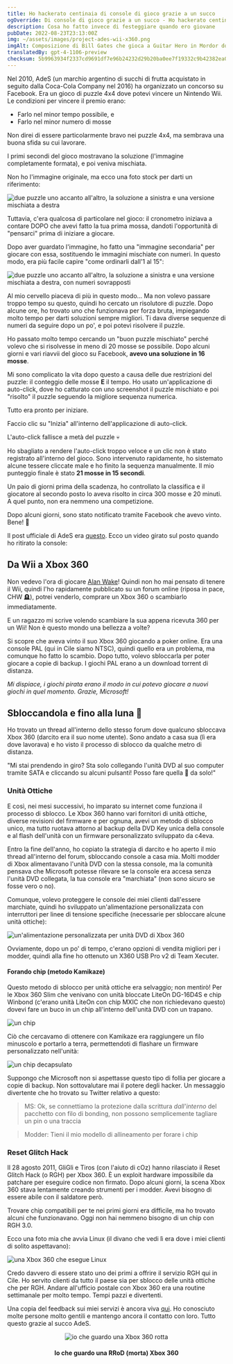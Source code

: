 ```yaml
---
title: Ho hackerato centinaia di console di gioco grazie a un succo
ogOverride: Di console di gioco grazie a un succo - Ho hackerato centinaia
description: Cosa ho fatto invece di festeggiare quando ero giovane
pubDate: 2022-08-23T23:13:00Z
img: ~/assets/images/project-ades-wii-x360.png
imgAlt: Composizione di Bill Gates che gioca a Guitar Hero in Mordor dopo essere stato pwned dal succo AdeS
translatedBy: gpt-4-1106-preview
checksum: 5b9963934f2337cd9691df7e96b24232d29b20ba0ee7f19332c9b42382ea01f2
---
```



Nel 2010, AdeS (un marchio argentino di succhi di frutta acquistato in seguito dalla Coca-Cola Company nel 2016) ha organizzato un concorso su Facebook.
Era un gioco di puzzle 4x4 dove potevi vincere un Nintendo Wii. Le condizioni per vincere il premio erano:

- Farlo nel minor tempo possibile, e
- Farlo nel minor numero di mosse

Non direi di essere particolarmente bravo nei puzzle 4x4, ma sembrava una buona sfida su cui lavorare.

I primi secondi del gioco mostravano la soluzione (l'immagine completamente formata), e poi veniva mischiata.

Non ho l'immagine originale, ma ecco una foto stock per darti un riferimento:

<Image
  src={Puzzle}
  alt="due puzzle uno accanto all'altro, la soluzione a sinistra e una versione mischiata a destra"
  format="webp"
/>

Tuttavia, c'era qualcosa di particolare nel gioco: il cronometro iniziava a contare DOPO che avevi fatto la tua prima mossa, dandoti l'opportunità di
"pensarci" prima di iniziare a giocare.

Dopo aver guardato l'immagine, ho fatto una "immagine secondaria" per giocare con essa, sostituendo le immagini mischiate con numeri.
In questo modo, era più facile capire "come ordinarli dall'1 al 15":

<Image
  src={PuzzleNumbered}
  alt="due puzzle uno accanto all'altro, la soluzione a sinistra e una versione mischiata a destra, con numeri sovrapposti"
  format="webp"
/>

Al mio cervello piaceva di più in questo modo... Ma non volevo passare troppo tempo su questo, quindi ho cercato un risolutore di puzzle. Dopo alcune ore, ho trovato
uno che funzionava per forza bruta, impiegando molto tempo per darti soluzioni sempre migliori. Ti dava diverse sequenze di numeri
da seguire dopo un po', e poi potevi risolvere il puzzle.

Ho passato molto tempo cercando un "buon puzzle mischiato" perché volevo che si risolvesse in meno di 20 mosse se possibile.
Dopo alcuni giorni e vari riavvii del gioco su Facebook, **avevo una soluzione in 16 mosse**.

Mi sono complicato la vita dopo questo a causa delle due restrizioni del puzzle: il conteggio delle mosse **E** il tempo. Ho usato un'applicazione di auto-click, dove ho catturato con uno screenshot il
puzzle mischiato e poi "risolto" il puzzle seguendo la migliore sequenza numerica.

Tutto era pronto per iniziare.

Faccio clic su "Inizia" all'interno dell'applicazione di auto-click.

L'auto-click fallisce a metà del puzzle 💀

Ho sbagliato a rendere l'auto-click troppo veloce e un clic non è stato registrato all'interno del gioco. Sono intervenuto rapidamente, ho sistemato alcune tessere cliccate male e ho finito
la sequenza manualmente. Il mio punteggio finale è stato **21 mosse in 15 secondi**.

Un paio di giorni prima della scadenza, ho controllato la classifica e il giocatore al secondo posto lo aveva risolto in circa 300 mosse e 20 minuti.
A quel punto, non era nemmeno una competizione.

Dopo alcuni giorni, sono stato notificato tramite Facebook che avevo vinto. Bene! 🎉

Il post ufficiale di AdeS era [questo](https://web.archive.org/web/20101028002731/http://www.ades.cl/blog/2010/06/ya-tenemos-los-ganadores-de-puzzle-ades/).
Ecco un video girato sul posto quando ho ritirato la console:

<YouTube id="Uf5JHxDxNRw" />

## Da Wii a Xbox 360

Non vedevo l'ora di giocare [Alan Wake](https://it.wikipedia.org/wiki/Alan_Wake)! Quindi non ho mai pensato di tenere il Wii, quindi l'ho rapidamente pubblicato
su un forum online (riposa in pace, CHW 🪦), potrei venderlo, comprare un Xbox 360 o scambiarlo immediatamente.

E un ragazzo mi scrive volendo scambiare la sua appena ricevuta 360 per un Wii! Non è questo mondo una bellezza a volte?

Si scopre che aveva vinto il suo Xbox 360 giocando a poker online. Era una console PAL (qui in Cile siamo NTSC), quindi quello era un problema, ma
comunque ho fatto lo scambio. Dopo tutto, volevo sbloccarla per poter giocare a copie di backup. I giochi PAL erano a un download torrent di distanza.

_Mi dispiace, i giochi pirata erano il modo in cui potevo giocare a nuovi giochi in quel momento. Grazie, Microsoft!_

## Sbloccandola e fino alla luna 🚀

Ho trovato un thread all'interno dello stesso forum dove qualcuno sbloccava Xbox 360 (darcito era il suo nome utente). Sono andato a casa sua (lì era dove lavorava)
e ho visto il processo di sblocco da qualche metro di distanza.

"Mi stai prendendo in giro? Sta solo collegando l'unità DVD al suo computer tramite SATA e cliccando su alcuni pulsanti! Posso fare quella 💩 da solo!"

### Unità Ottiche

E così, nei mesi successivi, ho imparato su internet come funziona il processo di sblocco. Le Xbox 360 hanno vari
fornitori di unità ottiche, diverse revisioni del firmware e per ognuna, avevi un metodo di sblocco unico, ma tutto ruotava attorno al backup della
DVD Key unica della console e al flash dell'unità con un firmware personalizzato sviluppato da c4eva.

Entro la fine dell'anno, ho copiato la strategia di darcito e ho aperto il mio thread all'interno del forum, sbloccando console a casa mia.
Molti modder di Xbox alimentavano l'unità DVD con la stessa console, ma la comunità pensava che Microsoft potesse rilevare se la console era accesa
senza l'unità DVD collegata, la tua console era "marchiata" (non sono sicuro se fosse vero o no).

Comunque, volevo proteggere le console dei miei clienti dall'essere marchiate, quindi ho sviluppato un'alimentazione personalizzata con interruttori per
linee di tensione specifiche (necessarie per sbloccare alcune unità ottiche):

<Image
  src={X360PowerSupply}
  alt="un'alimentazione personalizzata per unità DVD di Xbox 360"
  format="webp"
/>

Ovviamente, dopo un po' di tempo, c'erano opzioni di vendita migliori per i modder, quindi alla fine ho ottenuto un X360 USB Pro v2 di Team Xecuter.

#### Forando chip (metodo Kamikaze)

Questo metodo di sblocco per unità ottiche era selvaggio; non mentirò! Per le Xbox 360 Slim che venivano con unità bloccate LiteOn DG-16D4S e chip Winbond
(c'erano unità LiteOn con chip MXIC che non richiedevano questo) dovevi fare un buco in un chip all'interno dell'unità DVD con un trapano.

<Image src={KamikazeLocation} alt="un chip" format="webp" />

Ciò che cercavamo di ottenere con Kamikaze era raggiungere un filo minuscolo e portarlo a terra, permettendoti di flashare un firmware personalizzato nell'unità:

<Image src={WinbondExploitLines} alt="un chip decapsulato" format="webp" />

Suppongo che Microsoft non si aspettasse questo tipo di follia per giocare a copie di backup. Non sottovalutare mai il potere degli hacker.
Un messaggio divertente che ho trovato su Twitter relativo a questo:

> MS: Ok, se connettiamo la protezione dalla scrittura _dall'interno_ del pacchetto con filo di bonding, non possono semplicemente tagliare un pin o una traccia

> Modder: Tieni il mio modello di allineamento per forare i chip

### Reset Glitch Hack

Il 28 agosto 2011, GliGli e Tiros (con l'aiuto di cOz) hanno rilasciato il Reset Glitch Hack (o RGH) per Xbox 360. È un exploit hardware impossibile da patchare
per eseguire codice non firmato. Dopo alcuni giorni, la scena Xbox 360 stava lentamente creando strumenti per i modder. Avevi bisogno di
essere abile con il saldatore però.

Trovare chip compatibili per te nei primi giorni era difficile, ma ho trovato alcuni che funzionavano.
Oggi non hai nemmeno bisogno di un chip con RGH 3.0.

Ecco una foto mia che avvia Linux (il divano che vedi lì era dove i miei clienti di solito aspettavano):

<Image src={X360Linux} alt="una Xbox 360 che esegue Linux" format="webp" />

Credo davvero di essere stato uno dei primi a offrire il servizio RGH qui in Cile. Ho servito clienti da tutto il paese sia per
sblocco delle unità ottiche che per RGH. Andare all'ufficio postale con Xbox 360 era una routine settimanale per molto tempo. Tempi pazzi e divertenti.

Una copia del feedback sui miei servizi è ancora viva [qui](https://www.capa9.net/temas/feedback-de-sbarrenechea.899146/).
Ho conosciuto molte persone molto gentili e mantengo ancora il contatto con loro. Tutto questo grazie al succo AdeS.

<p align="center">
  <Image src={XboxRRoD} alt="io che guardo una Xbox 360 rotta" format="webp" />
  <h4 align="center">Io che guardo una RRoD (morta) Xbox 360</h4>
</p>
